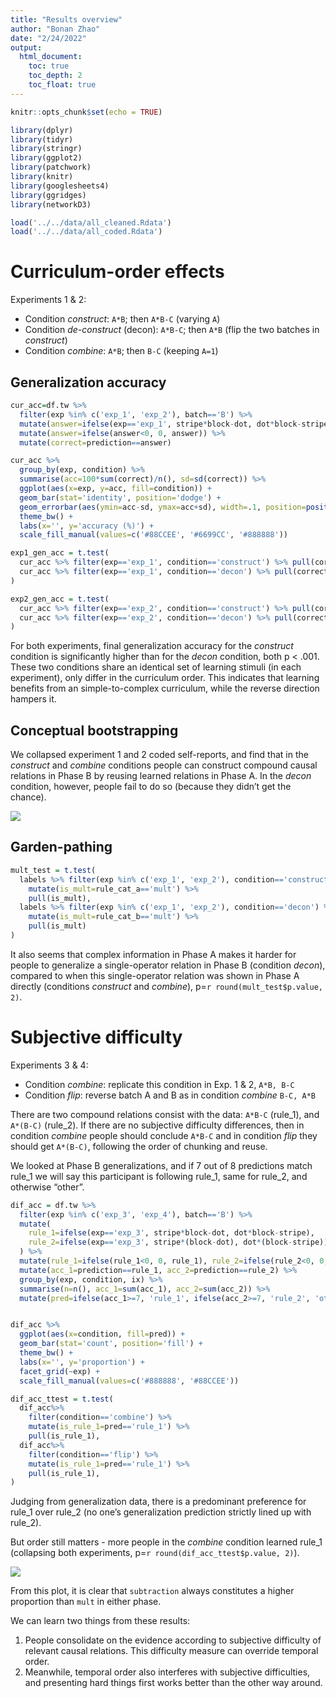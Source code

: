 ```yaml
---
title: "Results overview"
author: "Bonan Zhao"
date: "2/24/2022"
output: 
  html_document:
    toc: true
    toc_depth: 2
    toc_float: true
---
```


```r
knitr::opts_chunk$set(echo = TRUE)
```

```r
library(dplyr)
library(tidyr)
library(stringr)
library(ggplot2)
library(patchwork)
library(knitr)
library(googlesheets4)
library(ggridges)
library(networkD3)
```

```r
load('../../data/all_cleaned.Rdata')
load('../../data/all_coded.Rdata')

```


# Curriculum-order effects

Experiments 1 & 2:

* Condition _construct_: `A*B`; then `A*B-C` (varying `A`)
* Condition _de-construct_ (decon): `A*B-C`; then `A*B` (flip the two batches in _construct_)
* Condition _combine_: `A*B`; then `B-C` (keeping `A=1`)

## Generalization accuracy

```r
cur_acc=df.tw %>%
  filter(exp %in% c('exp_1', 'exp_2'), batch=='B') %>%
  mutate(answer=ifelse(exp=='exp_1', stripe*block-dot, dot*block-stripe)) %>%
  mutate(answer=ifelse(answer<0, 0, answer)) %>%
  mutate(correct=prediction==answer)

cur_acc %>%
  group_by(exp, condition) %>%
  summarise(acc=100*sum(correct)/n(), sd=sd(correct)) %>%
  ggplot(aes(x=exp, y=acc, fill=condition)) +
  geom_bar(stat='identity', position='dodge') +
  geom_errorbar(aes(ymin=acc-sd, ymax=acc+sd), width=.1, position=position_dodge(.9)) +
  theme_bw() +
  labs(x='', y='accuracy (%)') +
  scale_fill_manual(values=c('#88CCEE', '#6699CC', '#888888'))

exp1_gen_acc = t.test(
  cur_acc %>% filter(exp=='exp_1', condition=='construct') %>% pull(correct),
  cur_acc %>% filter(exp=='exp_1', condition=='decon') %>% pull(correct)
)

exp2_gen_acc = t.test(
  cur_acc %>% filter(exp=='exp_2', condition=='construct') %>% pull(correct),
  cur_acc %>% filter(exp=='exp_2', condition=='decon') %>% pull(correct)
)

```

For both experiments, final generalization accuracy for the _construct_ condition is significantly higher than for the _decon_ condition, both p < .001. 
These two conditions share an identical set of learning stimuli (in each experiment), only differ in the curriculum order. 
This indicates that learning benefits from an simple-to-complex curriculum, while the reverse direction hampers it.


## Conceptual bootstrapping

We collapsed experiment 1 and 2 coded self-reports, and find that in the _construct_ and _combine_ conditions people can construct compound causal relations in Phase B by reusing learned relations in Phase A.
In the _decon_ condition, however, people fail to do so (because they didn't get the chance).

![](../figs/overview/labels_12.png)

## Garden-pathing


```r
mult_test = t.test(
  labels %>% filter(exp %in% c('exp_1', 'exp_2'), condition=='construct') %>%
    mutate(is_mult=rule_cat_a=='mult') %>%
    pull(is_mult),
  labels %>% filter(exp %in% c('exp_1', 'exp_2'), condition=='decon') %>%
    mutate(is_mult=rule_cat_b=='mult') %>%
    pull(is_mult)
)

```

It also seems that complex information in Phase A makes it harder for people to generalize a single-operator relation in Phase B (condition _decon_), compared to when this single-operator relation was shown in Phase A directly (conditions _construct_ and _combine_), p=`r round(mult_test$p.value, 2)`.


# Subjective difficulty

Experiments 3 & 4:

* Condition _combine_: replicate this condition in Exp. 1 & 2, `A*B, B-C`
* Condition _flip_: reverse batch A and B as in condition _combine_ `B-C, A*B`

There are two compound relations consist with the data: `A*B-C` (rule_1), and `A*(B-C)` (rule_2). 
If there are no subjective difficulty differences, then in condition _combine_ people should conclude `A*B-C` and in condition _flip_ they should get `A*(B-C)`, following the order of chunking and reuse.

We looked at Phase B generalizations, and if 7 out of 8 predictions match rule_1 we will say this participant is following rule_1, same for rule_2, and otherwise "other". 

```r
dif_acc = df.tw %>%
  filter(exp %in% c('exp_3', 'exp_4'), batch=='B') %>%
  mutate(
    rule_1=ifelse(exp=='exp_3', stripe*block-dot, dot*block-stripe),
    rule_2=ifelse(exp=='exp_3', stripe*(block-dot), dot*(block-stripe)),
  ) %>%
  mutate(rule_1=ifelse(rule_1<0, 0, rule_1), rule_2=ifelse(rule_2<0, 0, rule_2)) %>%
  mutate(acc_1=prediction==rule_1, acc_2=prediction==rule_2) %>%
  group_by(exp, condition, ix) %>%
  summarise(n=n(), acc_1=sum(acc_1), acc_2=sum(acc_2)) %>%
  mutate(pred=ifelse(acc_1>=7, 'rule_1', ifelse(acc_2>=7, 'rule_2', 'other'))) 


dif_acc %>%
  ggplot(aes(x=condition, fill=pred)) +
  geom_bar(stat='count', position='fill') +
  theme_bw() +
  labs(x='', y='proportion') +
  facet_grid(~exp) +
  scale_fill_manual(values=c('#888888', '#88CCEE'))

dif_acc_ttest = t.test(
  dif_acc%>%
    filter(condition=='combine') %>%
    mutate(is_rule_1=pred=='rule_1') %>%
    pull(is_rule_1),
  dif_acc%>%
    filter(condition=='flip') %>%
    mutate(is_rule_1=pred=='rule_1') %>%
    pull(is_rule_1),
)

```

Judging from generalization data, there is a predominant preference for rule_1 over rule_2 (no one's generalization prediction strictly lined up with rule_2).

But order still matters - more people in the _combine_ condition learned rule_1 (collapsing both experiments, p=`r round(dif_acc_ttest$p.value, 2)`).

![](../figs/overview/labels_34.png)

From this plot, it is clear that `subtraction` always constitutes a higher proportion than `mult` in either phase.

We can learn two things from these results:

1. People consolidate on the evidence according to subjective difficulty of relevant causal relations. This difficulty measure can override temporal order.
2. Meanwhile, temporal order also interferes with subjective difficulties, and presenting hard things first works better than the other way around.












